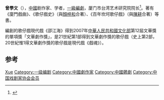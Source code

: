 {{BLPsources|time=2019-06-18}}
'''曾學文'''（{{bd|1964年||}}），[[中华人民共和国|中國]]剧作家、学者，[[一級編劇|一級編劇]]，厦门市台湾艺术研究院院长<ref>{{cite web|title=两岸合创《阿搭嫂》融合高甲、客家、歌仔三戏种|url=http://www.xinhuanet.com/tw/2018-05/31/c_1122920388.htm|website=新华网|accessdate=2019-06-18|archive-date=2020-08-10|archive-url=https://web.archive.org/web/20200810103301/http://www.xinhuanet.com/tw/2018-05/31/c_1122920388.htm|dead-url=no}}</ref>。著有《廈門戲曲》、《歌仔戲史》（與[[顏梓和|顏梓和]]合著）、《百年坎坷歌仔戲》（與[[陳耕|陳耕]]合著）等書。

編創的歌仔戲現代戲《邵江海》得到2007年[[中華人民共和國文化部|中華人民共和國文化部]]第12屆文華獎的單項獎「文華劇作獎」，是21世紀第1部得到文華劇作獎的歌仔戲（史上第2部，20世紀惟1得文華劇作獎的歌仔戲是現代戲《戲魂》）。

== 参考 ==
{{reflist}}

{{China-writer-stub}}
{{中国戏剧家协会第八届理事会}}

{{Authority control}}
{{DEFAULTSORT:zeng xuewen}}
[[Category:曾姓|Xue]]
[[Category:一级编剧|Category:一级编剧]]
[[Category:中國劇作家|Category:中國劇作家]]
[[Category:中國薌劇|Category:中國薌劇]]
[[Category:中国戏剧家协会会员|Category:中国戏剧家协会会员]]